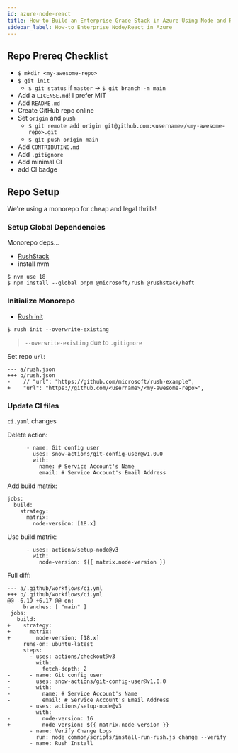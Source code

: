 ```yaml
---
id: azure-node-react
title: How-to Build an Enterprise Grade Stack in Azure Using Node and React
sidebar_label: How-to Enterprise Node/React in Azure
---
```


## Repo Prereq Checklist

- `$ mkdir <my-awesome-repo>`
- `$ git init`
  - `$ git status` if `master` -> `$ git branch -m main`
- Add a `LICENSE.md`! I prefer MIT
- Add `README.md`
- Create GitHub repo online
- Set `origin` and `push`
  - `$ git remote add origin git@github.com:<username>/<my-awesome-repo>.git`
  - `$ git push origin main`
- Add `CONTRIBUTING.md`
- Add `.gitignore`
- Add minimal CI
- add CI badge

## Repo Setup

We're using a monorepo for cheap and legal thrills!

### Setup Global Dependencies

Monorepo deps...

- [RushStack](https://rushjs.io)
- install nvm

```shell
$ nvm use 18
$ npm install --global pnpm @microsoft/rush @rushstack/heft
```

### Initialize Monorepo

- [Rush init](https://rushjs.io/pages/maintainer/add_to_repo/)

```
$ rush init --overwrite-existing
```

> `--overwrite-existing` due to `.gitignore`

Set repo `url`:

```
--- a/rush.json
+++ b/rush.json
-    // "url": "https://github.com/microsoft/rush-example",
+    "url": "https://github.com/<username>/<my-awesome-repo>",
```

### Update CI files

`ci.yaml` changes

Delete action:
```
      - name: Git config user
        uses: snow-actions/git-config-user@v1.0.0
        with:
          name: # Service Account's Name
          email: # Service Account's Email Address
```

Add build matrix:
```
jobs:
  build:
    strategy:
      matrix:
        node-version: [18.x]
```

Use build matrix:
```
      - uses: actions/setup-node@v3
        with:
          node-version: ${{ matrix.node-version }}
```

Full diff:
```
--- a/.github/workflows/ci.yml
+++ b/.github/workflows/ci.yml
@@ -6,19 +6,17 @@ on:
     branches: [ "main" ]
 jobs:
   build:
+    strategy:
+      matrix:
+        node-version: [18.x]
     runs-on: ubuntu-latest
     steps:
       - uses: actions/checkout@v3
         with:
           fetch-depth: 2
-      - name: Git config user
-        uses: snow-actions/git-config-user@v1.0.0
-        with:
-          name: # Service Account's Name
-          email: # Service Account's Email Address
       - uses: actions/setup-node@v3
         with:
-          node-version: 16
+          node-version: ${{ matrix.node-version }}
       - name: Verify Change Logs
         run: node common/scripts/install-run-rush.js change --verify
       - name: Rush Install
```

